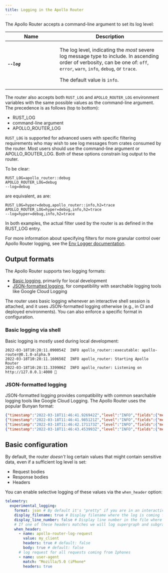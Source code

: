 ```yaml
---
title: Logging in the Apollo Router
---
```



The Apollo Router accepts a command-line argument to set its log level:

<table class="field-table api-ref">
  <thead>
    <tr>
      <th>Name</th>
      <th>Description</th>
    </tr>
  </thead>

<tbody>

<tr>
<td style="min-width: 150px;">

##### `--log`

</td>
<td>

The log level, indicating the _most_ severe log message type to include. In ascending order of verbosity, can be one of: `off`, `error`, `warn`, `info`, `debug`, or `trace`.

The default value is `info`.

</td>
</tr>

</tbody>
</table>

The router also accepts both `RUST_LOG` and `APOLLO_ROUTER_LOG` environment variables with the same possible values as the command-line argument. The precedence is as follows (top to bottom):
 - RUST_LOG
 - command-line argument
 - APOLLO_ROUTER_LOG

`RUST_LOG` is supported for advanced users with specific filtering requirements who may wish to see log messages from crates consumed by the router. Most users should use the command-line argument or APOLLO_ROUTER_LOG. Both of these options constrain log output to the router.

To be clear:

```
RUST_LOG=apollo_router::debug
APOLLO_ROUTER_LOG=debug
--log=debug
```

are equivalent, as are:

```
RUST_LOG=hyper=debug,apollo_router::info,h2=trace
APOLLO_ROUTER_LOG=hyper=debug,info,h2=trace
--log=hyper=debug,info,h2=trace
```

In both examples, the actual filter used by the router is as defined in the RUST_LOG entry.

For more information about specifying filters for more granular control over Apollo Router logging, see the [Env Logger documentation](https://docs.rs/env_logger/latest/env_logger/).

## Output formats

The Apollo Router supports two logging formats:

- [Basic logging](#basic-logging-via-shell), primarily for local development
- [JSON-formatted logging](#json-formatted-logging), for compatibility with searchable logging tools like Google Cloud Logging

The router uses basic logging whenever an interactive shell session is attached, and it uses JSON-formatted logging otherwise (e.g., in CI and deployed environments). You can also enforce a specific format in configuration.

### Basic logging via shell

Basic logging is mostly used during local development:

```
2022-03-18T10:28:11.090054Z  INFO apollo_router::executable: apollo-router@0.1.0-alpha.9
2022-03-18T10:28:11.160650Z  INFO apollo_router: Starting Apollo Router
2022-03-18T10:28:11.339906Z  INFO apollo_router: Listening on http://127.0.0.1:4000 🚀
```

### JSON-formatted logging

JSON-formatted logging provides compatibility with common searchable logging tools like Google Cloud Logging. The Apollo Router uses the popular Bunyan format:

```json
{"timestamp":"2022-03-18T11:46:41.926942Z","level":"INFO","fields":{"message":"apollo-router@0.1.0-alpha.9"},"target":"apollo_router::executable"}
{"timestamp":"2022-03-18T11:46:41.985121Z","level":"INFO","fields":{"message":"Starting Apollo Router"},"target":"apollo_router"}
{"timestamp":"2022-03-18T11:46:42.171173Z","level":"INFO","fields":{"message":"Listening on http://127.0.0.1:4000 🚀"},"target":"apollo_router"}
{"timestamp":"2022-03-18T11:46:43.453993Z","level":"INFO","fields":{"message":"Stopped"},"target":"apollo_router"}
```

## Basic configuration

<ExperimentalFeature />

By default, the router _doesn't_ log certain values that might contain sensitive data, even if a sufficient log level is set:

 - Request bodies
 - Response bodies
 - Headers 

You can enable selective logging of these values via the `when_header` option:

```yaml title="router.yaml"
telemetry:
  experimental_logging:
    format: json # By default it's "pretty" if you are in an interactive shell session
    display_filename: true # Display filename where the log is coming from. Default: true
    display_line_number: false # Display line number in the file where the log is coming from. Default: true
    # If one of these headers matches we will log supergraph and subgraphs requests/responses
    when_header:
      - name: apollo-router-log-request
        value: my_client
        headers: true # default: false
        body: true # default: false
      # log request for all requests coming from Iphones
      - name: user-agent
        match: ^Mozilla/5.0 (iPhone*
        headers: true
```

